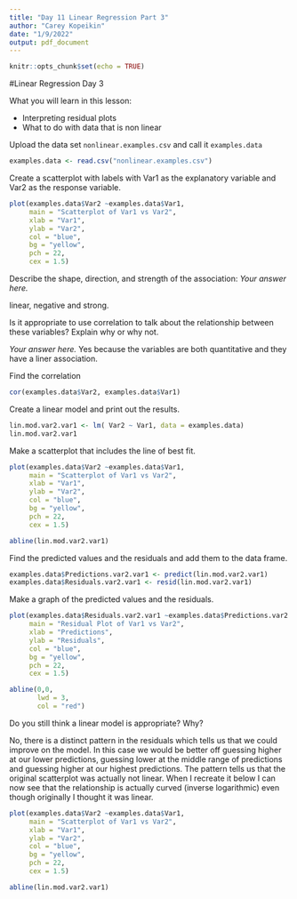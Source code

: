 ```yaml
---
title: "Day 11 Linear Regression Part 3"
author: "Carey Kopeikin"
date: "1/9/2022"
output: pdf_document
---
```


```r
knitr::opts_chunk$set(echo = TRUE)
```


#Linear Regression Day 3

What you will learn in this lesson:

* Interpreting residual plots
* What to do with data that is non linear


Upload the data set ```nonlinear.examples.csv``` and call it ```examples.data```

```r
examples.data <- read.csv("nonlinear.examples.csv")
```


Create a scatterplot with labels with Var1 as the explanatory variable and Var2 as the response variable. 

```r
plot(examples.data$Var2 ~examples.data$Var1,
     main = "Scatterplot of Var1 vs Var2",
     xlab = "Var1",
     ylab = "Var2",
     col = "blue",
     bg = "yellow",
     pch = 22,
     cex = 1.5)
```

Describe the shape, direction, and strength of the association:
*Your answer here.*

linear, negative and strong.

Is it appropriate to use correlation to talk about the relationship between these variables? Explain why or why not.

*Your answer here.*
Yes because the variables are both quantitative and they have a liner association. 


Find the correlation
```r
cor(examples.data$Var2, examples.data$Var1)
```


Create a linear model and print out the results.

```r
lin.mod.var2.var1 <- lm( Var2 ~ Var1, data = examples.data)
lin.mod.var2.var1
```

Make a scatterplot that includes the line of best fit.

```r
plot(examples.data$Var2 ~examples.data$Var1,
     main = "Scatterplot of Var1 vs Var2",
     xlab = "Var1",
     ylab = "Var2",
     col = "blue",
     bg = "yellow",
     pch = 22,
     cex = 1.5)

abline(lin.mod.var2.var1)
```

Find the predicted values and the residuals and add them to the data frame. 

```r
examples.data$Predictions.var2.var1 <- predict(lin.mod.var2.var1)
examples.data$Residuals.var2.var1 <- resid(lin.mod.var2.var1)

```


Make a graph of the predicted values and the residuals.

```r
plot(examples.data$Residuals.var2.var1 ~examples.data$Predictions.var2.var1,
     main = "Residual Plot of Var1 vs Var2",
     xlab = "Predictions",
     ylab = "Residuals",
     col = "blue",
     bg = "yellow",
     pch = 22,
     cex = 1.5)

abline(0,0,
       lwd = 3,
       col = "red")

```


Do you still think a linear model is appropriate? Why?

No, there is a distinct pattern in the residuals which tells us that we could improve on the model. In this case we would be better off guessing higher at our lower predictions, guessing lower at the middle range of predictions and guessing higher at our highest predictions. The pattern tells us that the original scatterplot was actually not linear. When I recreate it below I can now see that the relationship is actually curved (inverse logarithmic) even though originally I thought it was linear.


```r
plot(examples.data$Var2 ~examples.data$Var1,
     main = "Scatterplot of Var1 vs Var2",
     xlab = "Var1",
     ylab = "Var2",
     col = "blue",
     bg = "yellow",
     pch = 22,
     cex = 1.5)

abline(lin.mod.var2.var1)
```

